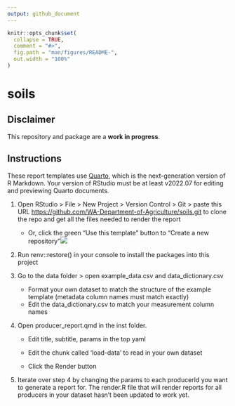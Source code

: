 ```yaml
---
output: github_document
---
```


<!-- README.md is generated from README.Rmd. Please edit that file -->

```r
knitr::opts_chunk$set(
  collapse = TRUE,
  comment = "#>",
  fig.path = "man/figures/README-",
  out.width = "100%"
)
```

# soils

<!-- badges: start -->

<!-- badges: end -->

## Disclaimer

This repository and package are a **work in progress**.

## Instructions

These report templates use [Quarto](https://quarto.org/docs/get-started/hello/rstudio.html), which is the next-generation version of R Markdown. Your version of RStudio must be at least v2022.07 for editing and previewing Quarto documents.

1.  Open RStudio \> File \> New Project \> Version Control \> Git \> paste this URL <https://github.com/WA-Department-of-Agriculture/soils.git> to clone the repo and get all the files needed to render the report

    -   Or, click the green "Use this template" button to "Create a new repository"![](README-template.png)

2.  Run renv::restore() in your console to install the packages into this project

3.  Go to the data folder \> open example_data.csv and data_dictionary.csv

    -   Format your own dataset to match the structure of the example template (metadata column names must match exactly)
    -   Edit the data_dictionary.csv to match your measurement column names

4.  Open producer_report.qmd in the inst folder.

    -   Edit title, subtitle, params in the top yaml

    -   Edit the chunk called 'load-data' to read in your own dataset

    -   Click the Render button

5.  Iterate over step 4 by changing the params to each producerId you want to generate a report for. The render.R file that will render reports for all producers in your dataset hasn't been updated to work yet.
